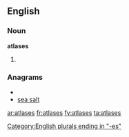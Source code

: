 ==English==

===Noun===
'''atlases'''

# {{plural of|[[atlas]]}}

===Anagrams===
* {{alphagram|aaelsst}}
* [[sea salt#English|sea salt]]


[[Category:English plurals ending in "-es"]]

[[ar:atlases]]
[[fr:atlases]]
[[fy:atlases]]
[[ta:atlases]]